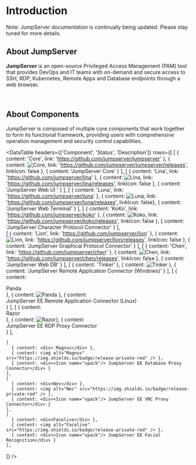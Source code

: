 
<ApplyTrialLicense />

# Introduction

Note: JumpServer documentation is continually being updated. Please stay tuned for more details.


## About JumpServer

**JumpServer** is an open-source Privileged Access Management (PAM) tool that provides DevOps and IT teams with on-demand and secure access to SSH, RDP, Kubernetes, Remote Apps and Database endpoints through a web browser.

<br/>

<ArchitectureDiagram />

## About Components

JumpServer is composed of multiple core components that work together to form its functional framework, providing users with comprehensive operation management and security control capabilities.

<DataTable
  headers={['Component', 'Status', 'Description']}
  rows={[
    [
      { content: 'Core', link: 'https://github.com/jumpserver/jumpserver' },
      { content: <img alt="Core" src="https://img.shields.io/github/release/jumpserver/jumpserver.svg" />, link: 'https://github.com/jumpserver/jumpserver/releases', linkIcon: false },
      { content: 'JumpServer Core' }
    ],
    [
      { content: 'Lina', link: 'https://github.com/jumpserver/lina' },
      { content: <img alt="Lina" src="https://img.shields.io/github/release/jumpserver/lina.svg" />, link: 'https://github.com/jumpserver/lina/releases', linkIcon: false },
      { content: 'JumpServer Web UI  ' }
    ],
    [
      { content: 'Luna', link: 'https://github.com/jumpserver/luna' },
      { content: <img alt="Luna" src="https://img.shields.io/github/release/jumpserver/luna.svg" />, link: 'https://github.com/jumpserver/luna/releases', linkIcon: false},
      { content: 'JumpServer Web Terminal' }
    ],
    [
      { content: 'KoKo', link: 'https://github.com/jumpserver/koko' },
      { content: <img alt="Koko" src="https://img.shields.io/github/release/jumpserver/koko.svg" />, link: 'https://github.com/jumpserver/koko/releases', linkIcon: false },
      { content: 'JumpServer Character Protocol Connector' }
    ],    
    [
      { content: 'Lion', link: 'https://github.com/jumpserver/lion' },
      { content: <img alt="Lion" src="https://img.shields.io/github/release/jumpserver/lion.svg" />, link: 'https://github.com/jumpserver/lion/releases', linkIcon: false },
      { content: 'JumpServer Graphical Protocol Connector' }
    ],
    [
      { content: 'Chen', link: 'https://github.com/jumpserver/chen' },
      { content: <img alt="Chen" src="https://img.shields.io/github/release/jumpserver/chen.svg" />, link: 'https://github.com/jumpserver/chen/releases', linkIcon: false },
      { content: 'JumpServer Web DB' }
    ],
    [
      { content: 'Tinker' },
      { content: <img alt="Tinker" src="https://img.shields.io/badge/release-private-red" /> },
      { content: 'JumpServer Remote Application Connector (Windows)' }
    ],
    [
      { content: <div>Panda</div> },
      { content: <img alt="Panda" src="https://img.shields.io/badge/release-private-red" /> },
      { content: <div><Icon name="xpack"/> JumpServer EE Remote Application Connector (Linux)</div> }
    ],
    [
      { content: <div>Razor</div> },
      { content: <img alt="Razor" src="https://img.shields.io/badge/release-private-red" />},
      { content: <div><Icon name="xpack"/> JumpServer EE RDP Proxy Connector</div> }
    ],

    [
      { content: <div> Magnus</div> },
      { content: <img alt="Magnus" src="https://img.shields.io/badge/release-private-red" /> },
      { content: <div><Icon name="xpack"/> JumpServer EE Database Proxy Connector</div> }
    ],
    [
      { content: <div>Nec</div> },
      { content: <img alt="Nec" src="https://img.shields.io/badge/release-private-red" /> },
      { content: <div><Icon name="xpack"/> JumpServer EE VNC Proxy Connector</div> }
    ],
    [
      { content: <div>Facelive</div> },
      { content: <img alt="Facelive" src="https://img.shields.io/badge/release-private-red" /> },
      { content: <div><Icon name="xpack"/> JumpServer EE Facial Recognition</div> }
    ],
  ]}
/>
